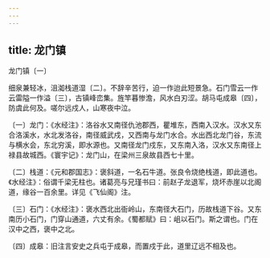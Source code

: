 ```yaml
---
---
---
```

title: 龙门镇
---



龙门镇〔一〕


细泉兼轻冰，沮洳栈道湿〔二〕。不辞辛苦行，迫一作迨此短景急。石门雪云一作云雷隘一作溢〔三〕，古镇峰峦集。旌竿暮惨澹，风水白刃涩。胡马屯成皋〔四〕，防虞此何及。嗟尔远戍人，山寒夜中泣。

〔一〕龙门：《水经注》：洛谷水又南径仇池郡西，瞿堆东，西南入汉水。汉水又东合洛溪水，水北发洛谷，南径威武戍，又西南与龙门水合。水出西北龙门谷，东流与横水会，东北穷溪，即水源也。又南径龙门戍东，又东南入洛，汉水又东南径上禄县故城西。《寰宇记》：龙门山，在梁州三泉故县西七十里。

〔二〕栈道：《元和郡国志》：褒斜道，一名石牛道。张良令烧绝栈道，即此道也。《水经注》：俗谓千梁无柱也。诸葛亮与兄瑾书曰：前赵子龙退军，烧坏赤崖以北阁道，缘谷一百余里。详见《飞仙阁》注。

〔三〕石门：《水经注》：褒水西北出衙岭山，东南径大石门，历故栈道下谷。又东南历小石门，门穿山通道，六丈有余。《蜀都赋》曰：岨以石门。斯之谓也。门在汉中之西，褒中之北。

〔四〕成皋：旧注言安史之兵屯于成皋，而置戍于此，道里辽远不相及也。